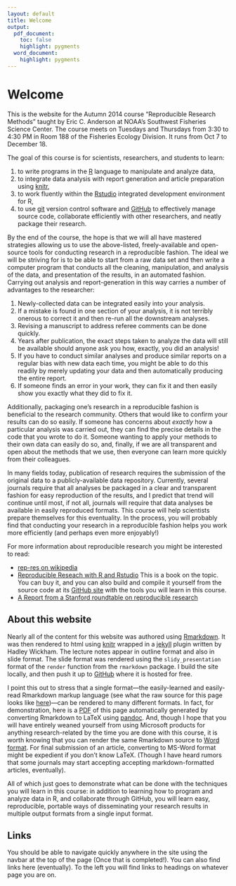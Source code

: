 ```yaml
---
layout: default
title: Welcome
output:
  pdf_document:
    toc: false
    highlight: pygments
  word_document:
    highlight: pygments
---
```


# Welcome {#welcome}

This is the website for the Autumn 2014 course "Reproducible Research Methods" taught by Eric C. Anderson at NOAA's Southwest Fisheries Science Center.  The
course meets on Tuesdays and Thursdays from 3:30 to 4:30 PM in Room 188 of the Fisheries Ecology Division.  It runs from Oct 7 to December 18.

The goal of this course is for scientists, researchers, and students to learn:

1. to write programs in the [R](http://cran.r-project.org) language to manipulate and analyze data,
1. to integrate data analysis with report generation and article preparation using [knitr](http://yihui.name/knitr/),
1. to work fluently within the [Rstudio](http://www.rstudio.com) integrated development environment for R,
1. to use [git](http://git-scm.com) version control software and [GitHub](https://github.com) to effectively manage  source code, collaborate efficiently with 
other researchers, and neatly package their research.

By the end of the course, the hope is that we will all have mastered strategies allowing us to use the above-listed, freely-available and open-source tools 
for conducting research in a reproducible fashion.  The ideal we will be striving for is to be able to start from a raw data set and then write a computer 
program that conducts all the cleaning, manipulation, and analysis of the data, and presentation of the results, in an automated fashion.  Carrying out analysis 
and report-generation in this way carries a number of advantages to the researcher:

1. Newly-collected data can be integrated easily into your analysis.
2. If a mistake is found in one section of your analysis, it is not terribly onerous to correct it and then re-run all the downstream analyses.
3. Revising a manuscript to address referee comments can be done quickly.
4. Years after publication, the exact steps taken to analyze the data will still be available should anyone ask you how, exactly, you did an analysis!
5. If you have to conduct similar analyses and produce similar reports on a regular bias with new data each time, you might be able to do this readily by merely 
updating your data and then automatically producing the entire report.
6. If someone finds an error in your work, they can fix it and then easily show you exactly what they did to fix it.


Additionally, packaging one's research in a reproducible fashion is beneficial to the research community. Others that would like to confirm your results can do so
easily.  If someone has concerns about *exactly* how a particular analysis was carried out, they can find the precise 
details in the code that you wrote to do it.
Someone wanting to apply your methods to their own data can easily do so, and, finally, if we are all transparent and
open about the methods that we use, then
everyone can learn more quickly from their colleagues.


In many fields today, publication of research requires the submission of the original data to a publicly-available data repository.  Currently, several journals 
require that all analyses be packaged in a clear and transparent fashion for easy reproduction of the results, and I predict that trend will continue until most, 
if not all, journals will require that data analyses be available in easily reproduced formats.  This course will help scientists prepare themselves for this 
eventuality.  In the process, you will probably find that conducting your research in a reproducible fashion helps you work more efficiently (and perhaps even 
more enjoyably!)

For more information about reproducible research you might be interested to read:

* [rep-res on wikipedia](http://en.wikipedia.org/wiki/Reproducibility#Reproducible_research)
* [Reproducible Reseach with R and Rstudio](http://www.amazon.com/Reproducible-Research-RStudio-Chapman-Series/dp/1466572841)  This is a book on the topic.  You 
can buy it, and you can also build and compile it yourself from the source code at its [GitHub site](https://github.com/christophergandrud/Rep-Res-Book) with the 
tools you will learn in this course.
* [A Report from a Stanford roundtable on reproducible research](https://www.google.co.uk/url?sa=t&rct=j&q=&esrc=s&source=web&cd=6&ved=0CEYQFjAF&url=https%3A%2F%2
Fweb.stanford.edu%2F~vcs%2Fpapers%2FRoundtableDeclaration2010.pdf&ei=6oYmVP6uH4braM_SgagL&usg=AFQjCNHF35X1DJUKjc3M3FzFhLGTA7JlLg&bvm=bv.76247554,d.d2s)

## About this website {#welcome-about-site}
Nearly all of the content for this website was authored using [Rmarkdown](http://rmarkdown.rstudio.com/).  It was then rendered to html using 
[knitr](http://yihui.name/knitr/) wrapped in a [jekyll](http://jekyllrb.com/) plugin written by Hadley Wickham.  The lecture notes appear in outline format and 
also in slide format.
The slide format was rendered using the  `slidy_presentation` format of the `render` function from the `rmarkdown` package. I build the site locally, and then 
push it up to [GitHub](http://github.com) where it is hosted for free. 

I point this out to stress that a single format---the easily-learned and easily-read Rmarkdown markup language (see what the raw source for this page looks like 
[here](https://raw.githubusercontent.com/eriqande/rep-res-course/master/index.rmd))---can be rendered to many different formats.  In fact, for demonstration,
here is a [PDF](./word_and_pdf/index.pdf) of this page automatically generated by converting Rmarkdown to LaTeX using [pandoc](http://johnmacfarlane.net/pandoc/).
And, though I hope that you will have entirely weaned yourself from using Microsoft products for anything research-related by the time you are done with this 
course, it is worth knowing that you can render the same Rmarkdown source to [Word format](./word_and_pdf/index.docx).  For final submission of an article, 
converting to MS-Word format might be expedient if you don't know LaTeX.  (Though I have heard rumors that some journals may start accepting accepting markdown-formatted articles, eventually).  

All of which just goes to demonstrate what can be done with the techniques you will learn in this course: in addition to learning how to program and analyze data 
in R, and collaborate through GitHub, you will learn easy, reproducible, portable ways of disseminating your research results in multiple output formats from a 
single input format.


## Links {#welcome-links}
You should be able to navigate quickly anywhere in the site using the navbar at the top of the page (Once that is completed!).  You can also find links here 
(eventually).  To the left you will find links to headings on whatever page you are on.

 
